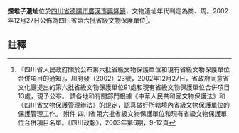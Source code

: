{{msg:四川省文物保護單位
|名稱 = 煙堆子遺址
|編號 = 1
|圖片 = 
|級別 = S6
|分類 = 
|時代 = 商、周
|地点 = [[四川省|四川省]][[德陽市|德陽市]][[廣漢市|廣漢市]][[興隆鎮|興隆鎮]]
|坐標 =
|登錄 = 2002年12月27日
}}
'''煙堆子遺址'''位於[[四川省|四川省]][[德陽市|德陽市]][[廣漢市|廣漢市]][[興隆鎮|興隆鎮]]，文物遺址年代判定為商、周。2002年12月27日公佈為四川省第六批省級文物保護單位<ref>『四川省人民政府關於公布第六批省級文物保護單位和現有省級文物保護單位合併項目的通知』，川府發（2002）23號，2002年12月27日，省政府同意省文化廳提出的第六批省級文物保護單位91處和現有省級文物保護單位合併項目13處，現予公布。 請各地和有關部門根據《中華人民共和國文物保護法》和《四川省文物保護管理辦法》的規定，認真做好所轄境內省級文物保護單位的保護管理工作。 附件 四川省第六批省級文物保護單位和現有省級文物保護單位合併項目名單。《四川政報》，2003年第6期，9-12頁</ref>。
==註釋==
{{reflist}}
{{文物保護單位小作品}}